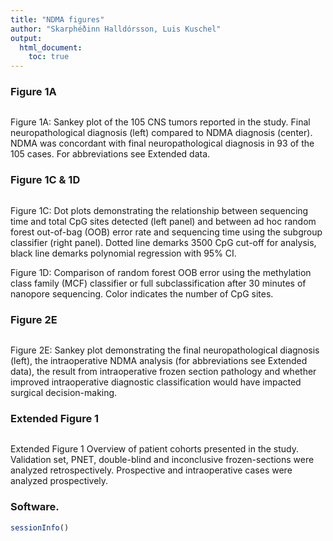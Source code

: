```yaml
---
title: "NDMA figures"
author: "Skarphéðinn Halldórsson, Luis Kuschel"
output: 
  html_document:
    toc: true
---
```

### Figure 1A


```r
```
Figure 1A: 
Sankey plot of the 105 CNS tumors reported in the study. Final neuropathological diagnosis (left) compared to NDMA diagnosis (center). NDMA was concordant with final neuropathological diagnosis in 93 of the 105 cases. For abbreviations see Extended data.

### Figure 1C & 1D


```r
```
Figure 1C: 
Dot plots demonstrating the relationship between sequencing time and total CpG sites detected (left panel) and between ad hoc random forest out-of-bag (OOB) error rate and sequencing time using the subgroup classifier (right panel). Dotted line demarks 3500 CpG cut-off for analysis, black line demarks polynomial regression with 95% CI. 

Figure 1D: 
Comparison of random forest OOB error using the methylation class family (MCF) classifier or full subclassification after 30 minutes of nanopore sequencing. Color indicates the number of CpG sites.

### Figure 2E


```r
```
Figure 2E: 
Sankey plot demonstrating the final neuropathological diagnosis (left), the intraoperative NDMA analysis (for abbreviations see Extended data), the result from intraoperative frozen section pathology and whether improved intraoperative diagnostic classification would have impacted surgical decision-making. 

### Extended Figure 1


```r
```
Extended Figure 1
Overview of patient cohorts presented in the study. Validation set, PNET, double-blind and inconclusive frozen-sections were analyzed retrospectively. Prospective and intraoperative cases were analyzed prospectively.

### Software.

```r
sessionInfo()
```